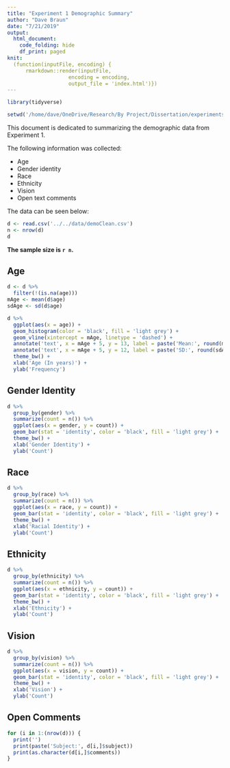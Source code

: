 ```yaml
---
title: "Experiment 1 Demographic Summary"
author: "Dave Braun"
date: "7/21/2019"
output: 
  html_document:
    code_folding: hide
    df_print: paged
knit:
  (function(inputFile, encoding) {
      rmarkdown::render(inputFile,
                    encoding = encoding,
                    output_file = 'index.html')})
---
```

```r
library(tidyverse)
```
```r
setwd('/home/dave/OneDrive/Research/By Project/Dissertation/experiments/analysis/exp1/scripts/demo/')
```



This document is dedicated to summarizing the demographic data from Experiment 1.  

The following information was collected:  

* Age  
* Gender identity  
* Race  
* Ethnicity  
* Vision  
* Open text comments

The data can be seen below:

```r
d <- read.csv('../../data/demoClean.csv')
n <- nrow(d)
d
```
**The sample size is `r n`.**

## Age

```r
d <- d %>% 
  filter(!(is.na(age)))
mAge <- mean(d$age)
sdAge <- sd(d$age)

d %>% 
  ggplot(aes(x = age)) +
  geom_histogram(color = 'black', fill = 'light grey') +
  geom_vline(xintercept = mAge, linetype = 'dashed') +
  annotate('text', x = mAge + 5, y = 13, label = paste('Mean:', round(mAge, 2))) +
  annotate('text', x = mAge + 5, y = 12, label = paste('SD:', round(sdAge, 2))) +
  theme_bw() + 
  xlab('Age (In years)') +
  ylab('Frequency')

```



## Gender Identity

```r
d %>% 
  group_by(gender) %>% 
  summarize(count = n()) %>% 
  ggplot(aes(x = gender, y = count)) +
  geom_bar(stat = 'identity', color = 'black', fill = 'light grey') +
  theme_bw() +
  xlab('Gender Identity') + 
  ylab('Count')
```

## Race

```r
d %>% 
  group_by(race) %>% 
  summarize(count = n()) %>% 
  ggplot(aes(x = race, y = count)) +
  geom_bar(stat = 'identity', color = 'black', fill = 'light grey') +
  theme_bw() +
  xlab('Racial Identity') + 
  ylab('Count')
```


## Ethnicity

```r
d %>% 
  group_by(ethnicity) %>% 
  summarize(count = n()) %>% 
  ggplot(aes(x = ethnicity, y = count)) +
  geom_bar(stat = 'identity', color = 'black', fill = 'light grey') +
  theme_bw() +
  xlab('Ethnicity') + 
  ylab('Count')
```


## Vision

```r
d %>% 
  group_by(vision) %>% 
  summarize(count = n()) %>% 
  ggplot(aes(x = vision, y = count)) +
  geom_bar(stat = 'identity', color = 'black', fill = 'light grey') +
  theme_bw() +
  xlab('Vision') + 
  ylab('Count')
```



## Open Comments

```r
for (i in 1:(nrow(d))) {
  print('')
  print(paste('Subject:', d[i,]$subject))
  print(as.character(d[i,]$comments))
}
```

















